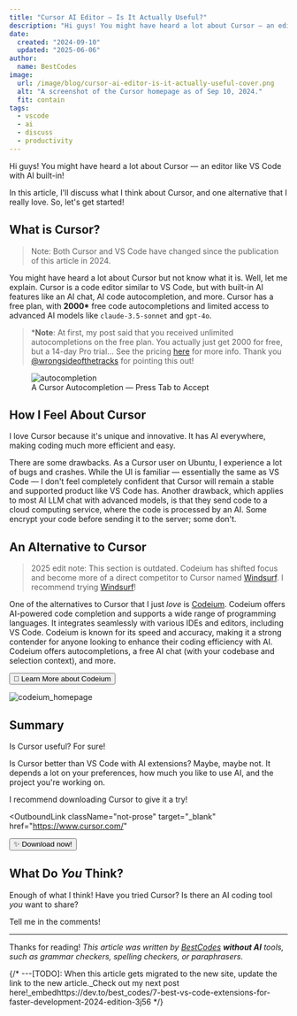 ```yaml
---
title: "Cursor AI Editor — Is It Actually Useful?"
description: "Hi guys! You might have heard a lot about Cursor — an editor like VS Code with AI built-in! In this..."
date:
  created: "2024-09-10"
  updated: "2025-06-06"
author:
  name: BestCodes
image:
  url: /image/blog/cursor-ai-editor-is-it-actually-useful-cover.png
  alt: "A screenshot of the Cursor homepage as of Sep 10, 2024."
  fit: contain
tags:
  - vscode
  - ai
  - discuss
  - productivity
---
```


Hi guys! You might have heard a lot about Cursor — an editor like VS Code with AI built-in!

In this article, I'll discuss what I think about Cursor, and one alternative that I really love. So, let's get started!

## What is Cursor?

> Note: Both Cursor and VS Code have changed since the publication of this article in 2024.

You might have heard a lot about Cursor but not know what it is. Well, let me explain.
Cursor is a code editor similar to VS Code, but with built-in AI features like an AI chat, AI code autocompletion, and more. Cursor has a free plan, with **2000\*** free code autocompletions and limited access to advanced AI models like `claude-3.5-sonnet` and `gpt-4o`.

> \***Note**: At first, my post said that you received unlimited autocompletions on the free plan. You actually just get 2000 for free, but a 14-day Pro trial...
> See the pricing [here](https://www.cursor.com/pricing) for more info. Thank you [@wrongsideofthetracks](https://dev.to/wrongsideofthetracks) for pointing this out!

<figure>
  <img
    src="https://dev-to-uploads.s3.amazonaws.com/uploads/articles/b14ckqne1ekc2u7lrdb1.png"
    alt="autocompletion"
  />
  <figcaption>A Cursor Autocompletion — Press Tab to Accept</figcaption>
</figure>

## How I Feel About Cursor

I love Cursor because it's unique and innovative. It has AI everywhere, making coding much more efficient and easy.

There are some drawbacks. As a Cursor user on Ubuntu, I experience a lot of bugs and crashes. While the UI is familiar — essentially the same as VS Code — I don't feel completely confident that Cursor will remain a stable and supported product like VS Code has. Another drawback, which applies to most AI LLM chat with advanced models, is that they send code to a cloud computing service, where the code is processed by an AI. Some encrypt your code before sending it to the server; some don't.

## An Alternative to Cursor

> 2025 edit note: This section is outdated. Codeium has shifted focus and become more of a direct competitor to Cursor named [Windsurf](https://windsurf.com). I recommend trying [Windsurf](https://windsurf.com)!

One of the alternatives to Cursor that I just _love_ is [Codeium](https://codeium.com). Codeium offers AI-powered code completion and supports a wide range of programming languages. It integrates seamlessly with various IDEs and editors, including VS Code. Codeium is known for its speed and accuracy, making it a strong contender for anyone looking to enhance their coding efficiency with AI.
Codeium offers autocompletions, a free AI chat (with your codebase and selection context), and more.

<OutboundLink className="not-prose" target="_blank" href="https://codeium.com/">
  <Button>🚀 Learn More about Codeium</Button>
</OutboundLink>

![codeium_homepage](https://dev-to-uploads.s3.amazonaws.com/uploads/articles/pj5iq7qk5wwzuoehn6xi.png)

## Summary

Is Cursor useful? For sure!

Is Cursor better than VS Code with AI extensions? Maybe, maybe not. It depends a lot on your preferences, how much you like to use AI, and the project you're working on.

I recommend downloading Cursor to give it a try!

<OutboundLink
  className="not-prose"
  target="_blank"
  href="https://www.cursor.com/"
>
  <Button>✨ Download now!</Button>
</OutboundLink>

## What Do _You_ Think?

Enough of what I think! Have you tried Cursor? Is there an AI coding tool _you_ want to share?

Tell me in the comments!

---

Thanks for reading!
_This article was written by [BestCodes](https://bestcodes.dev) **without AI** tools, such as grammar checkers, spelling checkers, or paraphrasers._

{/* ---[TODO]: When this article gets migrated to the new site, update the link to the new article._Check out my next post here!_embedhttps://dev.to/best_codes/7-best-vs-code-extensions-for-faster-development-2024-edition-3j56 */}

